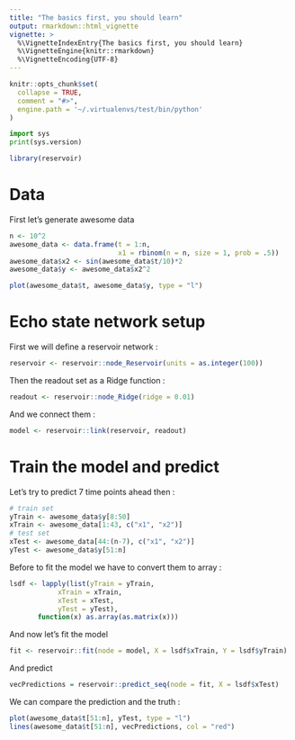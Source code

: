 ```yaml
---
title: "The basics first, you should learn"
output: rmarkdown::html_vignette
vignette: >
  %\VignetteIndexEntry{The basics first, you should learn}
  %\VignetteEngine{knitr::rmarkdown}
  %\VignetteEncoding{UTF-8}
---
```


```r
knitr::opts_chunk$set(
  collapse = TRUE,
  comment = "#>",
  engine.path = '~/.virtualenvs/test/bin/python'
)
```

```python
import sys
print(sys.version)
```

```r
library(reservoir)
```

# Data

First let's generate awesome data

```r
n <- 10^2
awesome_data <- data.frame(t = 1:n,
                           x1 = rbinom(n = n, size = 1, prob = .5))
awesome_data$x2 <- sin(awesome_data$t/10)*2
awesome_data$y <- awesome_data$x2^2
```

```r
plot(awesome_data$t, awesome_data$y, type = "l")
```

# Echo state network setup

First we will define a reservoir network :

```r
reservoir <- reservoir::node_Reservoir(units = as.integer(100))
```

Then the readout set as a Ridge function :

```r
readout <- reservoir::node_Ridge(ridge = 0.01)
```

And we connect them :

```r
model <- reservoir::link(reservoir, readout)
```

# Train the model and predict

Let's try to predict 7 time points ahead then :

```r
# train set
yTrain <- awesome_data$y[8:50]
xTrain <- awesome_data[1:43, c("x1", "x2")]
# test set
xTest <- awesome_data[44:(n-7), c("x1", "x2")]
yTest <- awesome_data$y[51:n]
```

Before to fit the model we have to convert them to array :

```r
lsdf <- lapply(list(yTrain = yTrain,
            xTrain = xTrain,
            xTest = xTest,
            yTest = yTest),
       function(x) as.array(as.matrix(x)))
```

And now let's fit the model

```r
fit <- reservoir::fit(node = model, X = lsdf$xTrain, Y = lsdf$yTrain)
```

And predict

```r
vecPredictions = reservoir::predict_seq(node = fit, X = lsdf$xTest)
```

We can compare the prediction and the truth :

```r
plot(awesome_data$t[51:n], yTest, type = "l")
lines(awesome_data$t[51:n], vecPredictions, col = "red")
```

